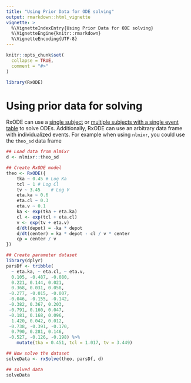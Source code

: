```yaml
---
title: "Using Prior Data for ODE solving"
output: rmarkdown::html_vignette
vignette: >
  %\VignetteIndexEntry{Using Prior Data for ODE solving}
  %\VignetteEngine{knitr::rmarkdown}
  %\VignetteEncoding{UTF-8}
---
```


```r
knitr::opts_chunk$set(
  collapse = TRUE,
  comment = "#>"
)
```

```r
library(RxODE)
```

# Using prior data for solving

RxODE can use a [single subject](rxode-single-subject.html) or
[multiple subjects with a single event table](RxODE-sim-var.html) to
solve ODEs.  Additionally, RxODE can use an arbitrary data frame with
individualized events. For example when using `nlmixr`, you could use
the `theo_sd` data frame

```r
## Load data from nlmixr
d <- nlmixr::theo_sd

## Create RxODE model
theo <- RxODE({
    tka ~ 0.45 # Log Ka
    tcl ~ 1 # Log Cl
    tv ~ 3.45    # Log V
    eta.ka ~ 0.6
    eta.cl ~ 0.3
    eta.v ~ 0.1
    ka <- exp(tka + eta.ka)
    cl <- exp(tcl + eta.cl)
    v <- exp(tv + eta.v)
    d/dt(depot) = -ka * depot
    d/dt(center) = ka * depot - cl / v * center
    cp = center / v
})

## Create parameter dataset
library(dplyr)
parsDf <- tribble(
  ~ eta.ka, ~ eta.cl, ~ eta.v, 
  0.105, -0.487, -0.080,
  0.221, 0.144, 0.021,
  0.368, 0.031, 0.058,
 -0.277, -0.015, -0.007,
 -0.046, -0.155, -0.142,
 -0.382, 0.367, 0.203,
 -0.791, 0.160, 0.047,
 -0.181, 0.168, 0.096,
  1.420, 0.042, 0.012,
 -0.738, -0.391, -0.170,
  0.790, 0.281, 0.146,
 -0.527, -0.126, -0.198) %>%
    mutate(tka = 0.451, tcl = 1.017, tv = 3.449)

## Now solve the dataset
solveData <- rxSolve(theo, parsDf, d)

## solved data
solveData
```

